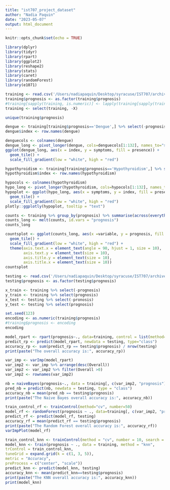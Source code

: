 ```yaml
---
title: "ist707_project_dataset"
author: "Nadia Paquin"
date: "2023-05-07"
output: html_document
---
```


```r
knitr::opts_chunk$set(echo = TRUE)
```

```r
library(dplyr)
library(tidyr)
library(rpart)
library(ggplot2)
library(reshape2)
library(stats)
library(caret)
library(randomForest)
library(e1071)
```

```r
training <- read.csv('/Users/nadiapaquin/Desktop/syracuse/IST707/archive/Training.csv')
training$prognosis <- as.factor(training$prognosis)
#training[sapply(training, is.numeric)] <- lapply(training[sapply(training, is.numeric)], as.factor)
training <- select(training, -X)
```

```r
unique(training$prognosis)
```

```r
dengue <- training[training$prognosis=='Dengue',] %>% select(-prognosis)
dengue$index <- row.names(dengue)
```

```r
denguecols <- colnames(dengue)
dengue_long <- pivot_longer(dengue, cols=denguecols[1:132], names_to="symptoms", values_to= "presence")
ggplot(dengue_long, aes(x = index, y = symptoms, fill = presence)) +
  geom_tile() +
  scale_fill_gradient(low = "white", high = "red") 
```

```r
hypothyroidism <- training[training$prognosis=='Hypothyroidism',] %>% select(-prognosis)
hypothyroidism$index <- row.names(hypothyroidism)
```

```r
hypocols <- colnames(hypothyroidism)
hypo_long <- pivot_longer(hypothyroidism, cols=hypocols[1:132], names_to="symptoms", values_to= "presence")
hypoplot <- ggplot(hypo_long, aes(x = symptoms, y = index, fill = presence)) +
  geom_tile() +
  scale_fill_gradient(low = "white", high = "red") 
plotly::ggplotly(hypoplot, tooltip = "text")
```


```r
counts <- training %>% group_by(prognosis) %>% summarise(across(everything(), ~sum(.)))
counts_long <- melt(counts, id.vars = "prognosis")
counts_long
```

```r
countsplot <- ggplot(counts_long, aes(x =variable, y = prognosis, fill = value)) +
  geom_tile() +
  scale_fill_gradient(low = "white", high = "red") +
  theme(axis.text.x = element_text(angle = 90, hjust = 1, size = 10),
        axis.text.y = element_text(size = 10),
        axis.title.y = element_text(size = 10),
        axis.title.x = element_text(size = 10))
countsplot
```
```r
testing <- read.csv('/Users/nadiapaquin/Desktop/syracuse/IST707/archive/Testing.csv')
testing$prognosis <- as.factor(testing$prognosis)
```

```r
x_train <- training %>% select(-prognosis)
y_train <- training %>% select(prognosis)
x_test <- testing %>% select(-pronosis)
y_test <- testing %>% select(prognosis)
```

```r
set.seed(123)
encoding <- as.numeric(training$prognosis)
#training$prognosis <- encoding
encoding
```

```r
model_rpart <- rpart(prognosis~., data=training, control = list(method="cv", k=100))
predict_rp <- predict(model_rpart, newdata = testing, type="class")
accuracy_rp <- sum(predict_rp == testing$prognosis) / nrow(testing)
print(paste("The overall accuracy is:", accuracy_rp))
```

```r
var_imp <- varImp(model_rpart)
var_imp2 <- var_imp %>% arrange(desc(Overall))
var_imp2 <- var_imp2 %>% filter(Overall >0)
var_imp2 <- rownames(var_imp2)
```

```r
nb = naiveBayes(prognosis~., data = training[, c(var_imp2, "prognosis")],laplace = 1, na.action=na.pass)
pred_nb = predict(nb, newdata = testing, type = "class")
accuracy_nb = mean(pred_nb == testing$prognosis)
print(paste("The Naive Bayes overall accuracy is:", accuracy_nb))
```

```r
train_control_rf <- trainControl(method="cv", number=50)
model_rf <- randomForest(prognosis ~ ., data=training[, c(var_imp2, "prognosis")], mtry=sqrt(63), ntree=100, trControl=train_control_rf)
predict_rf <- predict(model_rf, testing)
accuracy_rf = mean(predict_rf == testing$prognosis)
print(paste("The Random Forest overall accuracy is:", accuracy_rf))
varImpPlot(model_rf)
```

```r
train_control_knn <- trainControl(method = "cv", number = 10, search = "grid")
model_knn <- train(prognosis ~ ., data = training, method = "knn",
trControl = train_control_knn,
tuneGrid = expand.grid(k = c(1, 3, 5)),
metric = "Accuracy",
preProcess = c("center", "scale"))
predict_knn <- predict(model_knn, testing)
accuracy_knn <- mean(predict_knn==testing$prognosis)
print(paste("The KNN overall accuracy is:", accuracy_knn))
print(model_knn)
```



